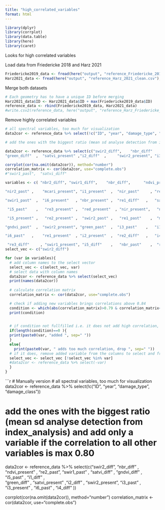 ```yaml
---
title: "high_correlated_variables"
format: html
---
```


```r
library(dplyr)
library(corrplot)
library(data.table)
library(here)
library(caret)
```

Looks for high correlated variables

Load data from Friedericke 2018 and Harz 2021

```r
Friedericke2019_data <- fread(here("output", "reference_Friedericke_2019_clean.csv"), dec = ",")
Harz2021_data <- fread(here("output", "reference_Harz_2021_clean.csv"), dec = ",")
```

Merge both datasets

```r
# Each geometry has to have a unique ID before merging
Harz2021_data$ID <- Harz2021_data$ID + max(Friedericke2019_data$ID)
reference_data <- rbind(Friedericke2019_data, Harz2021_data)
#write.csv2(reference_data, here("output", "reference_Harz_Friedericke_2021_2019.csv"), row.names=FALSE)
```

Remove highly correlated variables

```r
# all spectral variables, too much for visualization
data2cor <- reference_data %>% select(!c("ID", "year", "damage_type", "damage_class"))

# add the ones with the biggest ratio (mean sd analyse detection from index_analysis) and add only a variable if the correlation to all other variables is max 0.80

data2cor <- reference_data %>% select(c("swir2_diff",    "nbr_diff"    ,  "ndvi_present" , "re2_past",      "swir1_past"  ,  "satvi_diff" ,   "gndvi_diff" ,   "i5_past"  ,     "i1_diff"   ,   
"green_diff"  ,  "satvi_present" ,"i2_diff"  ,     "swir2_present", "i3_past" ,      "i3_present"   , "i6_past" ,      "i4_diff"       ))

corrplot(cor(na.omit(data2cor)), method="number")
correlation_matrix <- cor(data2cor, use="complete.obs")
#"swir1_past",  "satvi_diff" 

```

```r
variables <- c( "nbr2_diff", "swir1_diff",    "nbr_diff",      "ndvi_present",  "ndvi_diff",     "re2_past"    ,  "satvi_past",  "i4_present" ,  

"nir2_past" ,    "mcari_present", "i1_present"  ,  "nir_past"     , "re3_past"  ,    "gndvi_present", "i6_diff"       ,"savi_present" , "red_diff"   ,  

"swir1_past"  ,  "i6_present"   , "nbr_present" ,  "re1_diff"   ,   "savi_past"   ,  "nbr2_present" , "satvi_diff"   , "i3_diff"     ,  "gndvi_diff" ,  

 "i5_past"    ,   "re3_present" ,  "red_present"  , "nir_present",   "nir2_present",  "i4_past"     ,  "i2_past"     ,  "i1_diff"    ,   "green_diff"  , 

 "i5_present" ,   "re2_present" ,  "swir2_past" ,   "re1_past"    ,  "mcari_past" ,   "mcari_diff"  ,  "satvi_present", "i2_diff"    ,   "blue_diff"  ,  

"gndvi_past"  ,  "swir2_present", "green_past"  ,  "i3_past"    ,   "i1_past"    ,   "i3_present" ,   "blue_present" , "ndvi_past"   ,  "savi_diff"  ,  

"i6_past"   ,    "re1_present"  , "i2_present"  ,  "re2_diff"   ,   "i4_diff"    ,   "green_present" ,"nir2_diff"  ,   "blue_past"   ,  "nir_diff"   ,  

 "re3_diff"     , "swir1_present", "i5_diff"    ,   "nbr_past"    ,  "red_past"   ,   "nbr2_past" )
select_vec <- c("swir2_diff")

for (var in variables){
  # add column names to the select vector
  select_vec <- c(select_vec, var)
  # select data with column names
  data2cor <- reference_data %>% select(select_vec)
  print(names(data2cor))
  
  # calculate correlation matrix
  correlation_matrix <- cor(data2cor, use="complete.obs")

  # check if adding new variables brings correlations above 0.84
  condition <- which(abs(correlation_matrix)>0.79 & correlation_matrix<1)
  print(condition)
  

  # if condition not fullfilled i.e. it does not add high correlation, do nothing
  if(length(condition)==0 ){
  print(paste0(var, "added ", sep=" "))
  }
  else{
    print(paste0(var, " adds too much correlation, drop ", sep=" "))
  # if it does, remove added variable from the columns to select and from the data frame to calculate the correlation
  select_vec <- select_vec [!select_vec %in% var] 
  #data2cor <- reference_data %>% select(-var)
  }
} 

```

```r
# Manually version
# all spectral variables, too much for visualization
data2cor <- reference_data %>% select(!c("ID", "year", "damage_type", "damage_class"))

# add the ones with the biggest ratio (mean sd analyse detection from index_analysis) and add only a variable if the correlation to all other variables is max 0.80
data2cor <- reference_data %>% select(c("swir2_diff",    "nbr_diff"    ,  "ndvi_present" , "re2_past",      "swir1_past"  ,  "satvi_diff" ,   "gndvi_diff" ,   "i5_past"  ,     "i1_diff"   ,   
"green_diff"  ,  "satvi_present" ,"i2_diff"  ,     "swir2_present", "i3_past" ,      "i3_present"   , "i6_past" ,      "i4_diff"       ))

corrplot(cor(na.omit(data2cor)), method="number")
correlation_matrix <- cor(data2cor, use="complete.obs")

